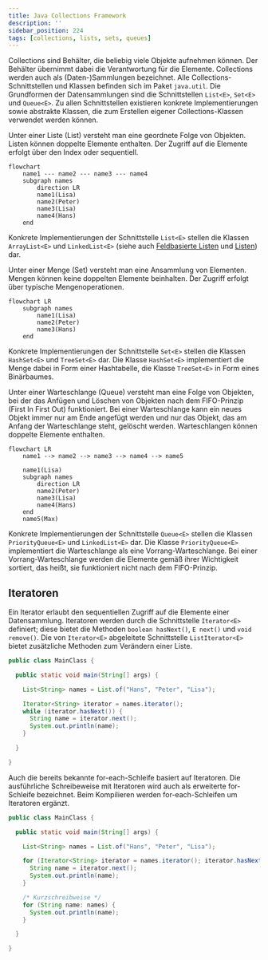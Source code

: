 ```yaml
---
title: Java Collections Framework
description: ''
sidebar_position: 224
tags: [collections, lists, sets, queues]
---
```



Collections sind Behälter, die beliebig viele Objekte aufnehmen können. Der
Behälter übernimmt dabei die Verantwortung für die Elemente. Collections werden
auch als (Daten-)Sammlungen bezeichnet. Alle Collections-Schnittstellen und
Klassen befinden sich im Paket `java.util`. Die Grundformen der Datensammlungen
sind die Schnittstellen `List<E>`, `Set<E>` und `Queue<E>`. Zu allen
Schnittstellen existieren konkrete Implementierungen sowie abstrakte Klassen,
die zum Erstellen eigener Collections-Klassen verwendet werden können.

<Tabs>
  <TabItem value="lists" label="Listen (Lists)" default>

Unter einer Liste (List) versteht man eine geordnete Folge von Objekten. Listen
können doppelte Elemente enthalten. Der Zugriff auf die Elemente erfolgt über
den Index oder sequentiell.

```mermaid
flowchart
    name1 --- name2 --- name3 --- name4
    subgraph names
        direction LR
        name1(Lisa)
        name2(Peter)
        name3(Lisa)
        name4(Hans)
    end
```

Konkrete Implementierungen der Schnittstelle `List<E>` stellen die Klassen
`ArrayList<E>` und `LinkedList<E>` (siehe auch
[Feldbasierte Listen](array-lists) und [Listen](lists)) dar.

  </TabItem>
  <TabItem value="sets" label="Mengen (Sets)">

Unter einer Menge (Set) versteht man eine Ansammlung von Elementen. Mengen
können keine doppelten Elemente beinhalten. Der Zugriff erfolgt über typische
Mengenoperationen.

```mermaid
flowchart LR
    subgraph names
        name1(Lisa)
        name2(Peter)
        name3(Hans)
    end
```

Konkrete Implementierungen der Schnittstelle `Set<E>` stellen die Klassen
`HashSet<E>` und `TreeSet<E>` dar. Die Klasse `HashSet<E>` implementiert die
Menge dabei in Form einer Hashtabelle, die Klasse `TreeSet<E>` in Form eines
Binärbaumes.

  </TabItem>
  <TabItem value="queues" label="Warteschlangen (Queues)" >

Unter einer Warteschlange (Queue) versteht man eine Folge von Objekten, bei der
das Anfügen und Löschen von Objekten nach dem FIFO-Prinzip (First In First Out)
funktioniert. Bei einer Warteschlange kann ein neues Objekt immer nur am Ende
angefügt werden und nur das Objekt, das am Anfang der Warteschlange steht,
gelöscht werden. Warteschlangen können doppelte Elemente enthalten.

```mermaid
flowchart LR
    name1 --> name2 --> name3 --> name4 --> name5

    name1(Lisa)
    subgraph names
        direction LR
        name2(Peter)
        name3(Lisa)
        name4(Hans)
    end
    name5(Max)
```

Konkrete Implementierungen der Schnittstelle `Queue<E>` stellen die Klassen
`PriorityQueue<E>` und `LinkedList<E>` dar. Die Klasse `PriorityQueue<E>`
implementiert die Warteschlange als eine Vorrang-Warteschlange. Bei einer
Vorrang-Warteschlange werden die Elemente gemäß ihrer Wichtigkeit sortiert, das
heißt, sie funktioniert nicht nach dem FIFO-Prinzip.

  </TabItem>
</Tabs>

## Iteratoren

Ein Iterator erlaubt den sequentiellen Zugriff auf die Elemente einer
Datensammlung. Iteratoren werden durch die Schnittstelle `Iterator<E>`
definiert; diese bietet die Methoden `boolean hasNext()`, `E next()` und
`void remove()`. Die von `Iterator<E>` abgeleitete Schnittstelle
`ListIterator<E>` bietet zusätzliche Methoden zum Verändern einer Liste.

```java title="MainClass.java" showLineNumbers
public class MainClass {

  public static void main(String[] args) {

    List<String> names = List.of("Hans", "Peter", "Lisa");

    Iterator<String> iterator = names.iterator();
    while (iterator.hasNext()) {
      String name = iterator.next();
      System.out.println(name);
    }

  }

}
```

Auch die bereits bekannte for-each-Schleife basiert auf Iteratoren. Die
ausführliche Schreibeweise mit Iteratoren wird auch als erweiterte for-Schleife
bezeichnet. Beim Kompilieren werden for-each-Schleifen um Iteratoren ergänzt.

```java title="MainClass.java" showLineNumbers
public class MainClass {

  public static void main(String[] args) {

    List<String> names = List.of("Hans", "Peter", "Lisa");

    for (Iterator<String> iterator = names.iterator(); iterator.hasNext();) {
      String name = iterator.next();
      System.out.println(name);
    }

    /* Kurzschreibweise */
    for (String name: names) {
      System.out.println(name);
    }

  }

}
```
